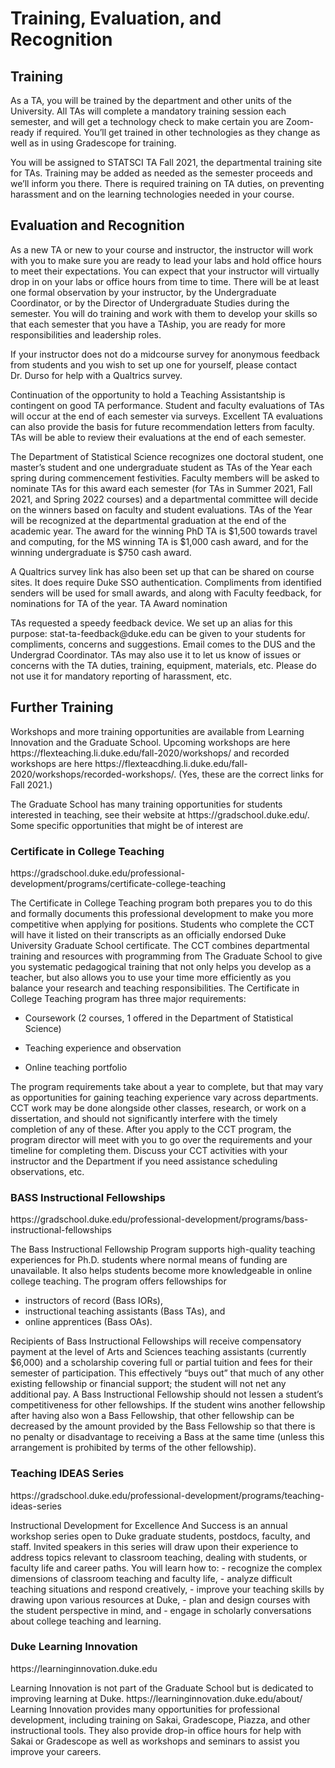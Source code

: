 # Training, Evaluation, and Recognition

## Training

As a TA, you will be trained by the department and other units of the University. All TAs will complete a mandatory training session each semester, and will get a technology check to make certain you are Zoom-ready if required. You’ll get trained in other technologies as they change as well as in using Gradescope for training. 

You will be assigned to STATSCI TA Fall 2021, the departmental training site for TAs. Training may be added as needed as the semester proceeds and we’ll inform you there. There is required training on TA duties, on preventing harassment and on the learning technologies needed in your course.

## Evaluation and Recognition

As a new TA or new to your course and instructor, the instructor will work with you to make sure you are ready to lead your labs and hold office hours to meet their expectations. You can expect that your instructor will virtually drop in on your labs or office hours from time to time. There will be at least one formal observation by your instructor, by the Undergraduate Coordinator, or by the Director of Undergraduate Studies during the semester. You will do training and work with them to develop your skills so that each semester that you have a TAship, you are ready for more responsibilities and leadership roles. 

If your instructor does not do a midcourse survey for anonymous feedback from students and you wish to set up one for yourself, please contact Dr. Durso for help with a Qualtrics survey. 

Continuation of the opportunity to hold a Teaching Assistantship is contingent on good TA performance. Student and faculty evaluations of TAs will occur at the end of each semester via surveys. Excellent TA evaluations can also provide the basis for future recommendation letters from faculty. TAs will be able to review their evaluations at the end of each semester. 

The Department of Statistical Science recognizes one doctoral student, one master’s student and one undergraduate student as TAs of the Year each spring during commencement festivities. Faculty members will be asked to nominate TAs for this award each semester (for TAs in Summer 2021, Fall 2021, and Spring 2022 courses) and a departmental committee will decide on the winners based on faculty and student evaluations. TAs of the Year will be recognized at the departmental graduation at the end of the academic year. The award for the winning PhD TA is $1,500 towards travel and computing, for the MS winning TA is $1,000 cash award, and for the winning undergraduate is $750 cash award. 

A Qualtrics survey link has also been  set up that can be shared on course sites. It does require Duke SSO authentication. Compliments from identified senders will be used for small awards, and along with Faculty feedback, for nominations for TA of the year. TA Award nomination

TAs requested a speedy feedback device. We set up an alias for this purpose: stat-ta-feedback@duke.edu can be given to your students for compliments, concerns and suggestions.  Email comes to the DUS and the Undergrad Coordinator. TAs may also use it to let us know of issues or concerns with the TA duties, training, equipment, materials, etc.  Please do not use it for mandatory reporting of harassment, etc. 

## Further Training 

Workshops and more training opportunities are available from Learning Innovation and the Graduate School. Upcoming workshops are here https://flexteaching.li.duke.edu/fall-2020/workshops/ and recorded workshops are here https://flexteacdhing.li.duke.edu/fall-2020/workshops/recorded-workshops/. (Yes, these are the correct links for Fall 2021.)

The Graduate School has many training opportunities for students interested in teaching, see their website at https://gradschool.duke.edu/. Some specific opportunities that might be of interest are

### Certificate in College Teaching

https://gradschool.duke.edu/professional-development/programs/certificate-college-teaching

The Certificate in College Teaching program both prepares you to do this and formally documents this professional development to make you more competitive when applying for positions. Students who complete the CCT will have it listed on their transcripts as an officially endorsed Duke University Graduate School certificate. The CCT combines departmental training and resources with programming from The Graduate School to give you systematic pedagogical training that not only helps you develop as a teacher, but also allows you to use your time more efficiently as you balance your research and teaching responsibilities. The Certificate in College Teaching program has three major requirements:

  - Coursework (2 courses, 1 offered in the Department of Statistical Science)
  
  - Teaching experience and observation
  
  - Online teaching portfolio

The program requirements take about a year to complete, but that may vary as opportunities for gaining teaching experience vary across departments. CCT work may be done alongside other classes, research, or work on a dissertation, and should not significantly interfere with the timely completion of any of these. After you apply to the CCT program, the program director will meet with you to go over the requirements and your timeline for completing them. Discuss your CCT activities with your instructor and the Department if you need assistance scheduling observations, etc. 

### BASS Instructional Fellowships

https://gradschool.duke.edu/professional-development/programs/bass-instructional-fellowships

The Bass Instructional Fellowship Program supports high-quality teaching experiences for Ph.D. students where normal means of funding are unavailable. It also helps students become more knowledgeable in online college teaching. The program offers fellowships for

  - instructors of record (Bass IORs),
  - instructional teaching assistants (Bass TAs), and
  - online apprentices (Bass OAs).

Recipients of Bass Instructional Fellowships will receive compensatory payment at the level of Arts and Sciences teaching assistants (currently $6,000) and a scholarship covering full or partial tuition and fees for their semester of participation. This effectively “buys out” that much of any other existing fellowship or financial support; the student will not net any additional pay. A Bass Instructional Fellowship should not lessen a student’s competitiveness for other fellowships. If the student wins another fellowship after having also won a Bass Fellowship, that other fellowship can be decreased by the amount provided by the Bass Fellowship so that there is no penalty or disadvantage to receiving a Bass at the same time (unless this arrangement is prohibited by terms of the other fellowship).

### Teaching IDEAS Series

https://gradschool.duke.edu/professional-development/programs/teaching-ideas-series

Instructional Development for Excellence And Success is an annual workshop series open to Duke graduate students, postdocs, faculty, and staff. Invited speakers in this series will draw upon their experience to address topics relevant to classroom teaching, dealing with students, or faculty life and career paths. You will learn how to:
  - recognize the complex dimensions of classroom teaching and faculty life,
  - analyze difficult teaching situations and respond creatively,
  - improve your teaching skills by drawing upon various resources at Duke,
  - plan and design courses with the student perspective in mind, and
  - engage in scholarly conversations about college teaching and learning.

### Duke Learning Innovation

https://learninginnovation.duke.edu

Learning Innovation is not part of the Graduate School but is dedicated to improving learning at Duke. https://learninginnovation.duke.edu/about/   Learning Innovation provides many opportunities for professional development, including training on Sakai, Gradescope, Piazza, and other instructional tools. They also provide drop-in office hours for help with Sakai or Gradescope as well as workshops and seminars to assist you improve your careers. 